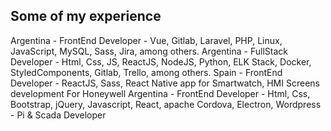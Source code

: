 ## Some of my experience

<ProjectCard title="Aper" link="https://www.aper.com" bg="linear-gradient(to right, #141821 0%, #49C1BA 100%)">
 Argentina - FrontEnd Developer - Vue, Gitlab, Laravel, PHP, Linux, JavaScript, MySQL, Sass, Jira, among others.
</ProjectCard>

<ProjectCard title="Reputacion Digital" link="https://reputacion.digital/" bg="linear-gradient(to right, #141821 0%, #805AD5 100%)">
Argentina - FullStack Developer - Html, Css, JS, ReactJS, NodeJS, Python, ELK Stack, Docker, StyledComponents, Gitlab, Trello, among others.
</ProjectCard>

<ProjectCard title="RTS Group" link="https://www.gruports.com/" bg="linear-gradient(to right, #141821 0%, #E53E3E 100%)">
Spain - FrontEnd Developer - ReactJS, Sass, React Native app for Smartwatch, HMI Screens development For Honeywell
</ProjectCard>

<ProjectCard title="RTS Group" link="https://www.gruports.com/" bg="linear-gradient(to right, #141821 0%, #ED8936 100%)">
Argentina - FrontEnd Developer - Html, Css, Bootstrap, jQuery, Javascript, React, apache Cordova, Electron, Wordpress - Pi & Scada Developer
</ProjectCard>


